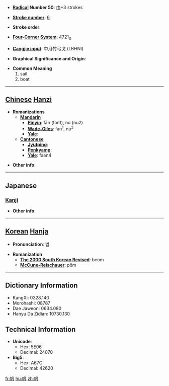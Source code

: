 * '''[[Wiktionary:Chinese radical index| Radical]] Number 50''': [[Wiktionary:Chinese radical index 巾|巾]]+3 strokes

* '''[[Wiktionary:Chinese total strokes index|Stroke number]]''': [[Wiktionary:Chinese total strokes index 6|6]]

* '''Stroke order''': 

* '''[[Wiktionary:Chinese four corner index|Four-Corner System]]''': 4721<sub>0</sub>

* '''[[Wiktionary:Chinese Cangjie index|Cangjie input]]''': 中月竹弓戈 (LBHNI)

* '''Graphical Significance and Origin''': 

* '''Common Meaning'''
*#sail
*# boat


----

== [[Chinese]] [[Hanzi]] ==

* '''Romanizations'''
** '''[[Mandarin]]'''
*** '''[[Pinyin]]''': fān (fan1), nú (nu2)
*** '''[[Wade-Giles]]''': fan<sup>1</sup>, nu<sup>2</sup>
*** '''[[Yale]]''': 
** '''[[Cantonese]]'''
*** '''[[Jyutping]]''':
*** '''[[Penkyamp]]''': 
*** '''[[Yale]]''': faan4

* '''Other info''': 

----

==Japanese==
===[[Kanji]]===
{{kanji|on readings=[[はん]] (han)
|kun readings=[[ほ]] (ho)
}}

* '''Other info''':  

----

== [[Korean]] [[Hanja]] ==

* '''Pronunciation''': 범

* '''Romanization'''
** '''[[The 2000 South Korean Revised Romanization|The 2000 South Korean Revised]]''': beom
** '''[[McCune-Reischauer]]''': pŏm

----

== Dictionary Information ==

* KangXi: 0328.140
* Morohashi: 08787
* Dae Jaweon: 0634.080
* Hanyu Da Zidian: 10730.130

== Technical Information ==

* '''Unicode''':
** Hex: 5E06
** Decimal: 24070
* '''Big5''':
** Hex: A67C
** Decimal: 42620

[[fr:帆]]
[[hu:帆]]
[[zh:帆]]